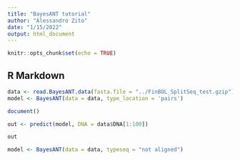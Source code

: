 ```yaml
---
title: "BayesANT tutorial"
author: "Alessandro Zito"
date: "1/15/2022"
output: html_document
---
```


```r
knitr::opts_chunk$set(echo = TRUE)
```

## R Markdown

```r
data <- read.BayesANT.data(fasta.file = "../FinBOL_SplitSeq_test.gzip")
model <- BayesANT(data = data, type_location = 'pairs')

document()

out <- predict(model, DNA = data$DNA[1:100])

out

model <- BayesANT(data = data, typeseq = "not aligned")

```

